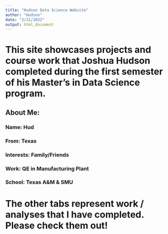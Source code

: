 ---
title: "Hudson Data Science Website"
author: "Hudson"
date: "3/21/2022"
output: html_document
---

# This site showcases projects and course work that Joshua Hudson completed during the first semester of his Master's in Data Science program. 
## About Me:
### Name: Hud
### From: Texas
### Interests: Family/Friends
### Work: QE in Manufacturing Plant
### School: Texas A&M & SMU


# The other tabs represent work / analyses that I have completed.  Please check them out!